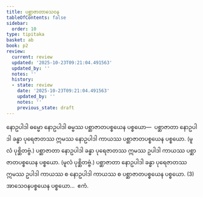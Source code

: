 ```yaml
---
title: ပစ္ဆာဇာတာသေဝန
tableOfContents: false
sidebar:
  order: 10
type: tipitaka
basket: ab
book: p2
review:
  current: review
  updated: '2025-10-23T09:21:04.491563'
  updated_by: ''
  notes: ''
  history:
  - state: review
    date: '2025-10-23T09:21:04.491563'
    updated_by: ''
    notes: ''
    previous_state: draft
---
```



<ReviewStatus review={frontmatter.review} showDetails={true} />

<HypothesisAnnotation frontmatter={frontmatter} />

<DynamicBreadcrumb />

<Division number="400" book="p2" e="ch" v="38" p="530">

<Paragraph number="3334" book="p2">
နောဥပါဒါ ဓမ္မော နောဥပါဒါ ဓမ္မဿ ပစ္ဆာဇာတပစ္စယေန ပစ္စယော—  ပစ္ဆာဇာတာ နောဥပါဒါ ခန္ဓာ ပုရေဇာတဿ ဣမဿ နောဥပါဒါ ကာယဿ ပစ္ဆာဇာတပစ္စယေန ပစ္စယော. (မူလံ ပုစ္ဆိတဗ္ဗံ.) ပစ္ဆာဇာတာ နောဥပါဒါ ခန္ဓာ ပုရေဇာတဿ ဣမဿ ဥပါဒါ ကာယဿ ပစ္ဆာဇာတပစ္စယေန ပစ္စယော. (မူလံ ပုစ္ဆိတဗ္ဗံ.) ပစ္ဆာဇာတာ နောဥပါဒါ ခန္ဓာ ပုရေဇာတဿ ဣမဿ ဥပါဒါ ကာယဿ စ နောဥပါဒါ ကာယဿ စ ပစ္ဆာဇာတပစ္စယေန ပစ္စယော. (3)
</Paragraph>

<Paragraph number="3335" book="p2">
အာသေဝနပစ္စယေန ပစ္စယော…  ဧကံ.
</Paragraph>
</Division>